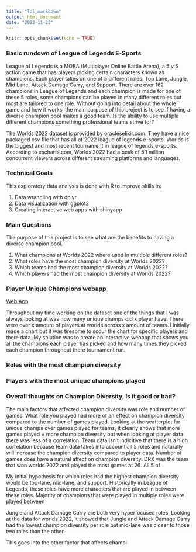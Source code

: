 ```yaml
---
title: "lol_markdown"
output: html_document
date: "2022-11-23"
---
```


```r
knitr::opts_chunk$set(echo = TRUE)
```
### Basic rundown of League of Legends E-Sports

League of Legends is a MOBA (Multiplayer Online Battle Arena), a 5 v 5 action game that has players picking certain characters known as champions. Each player takes on one of 5 different roles: Top Lane, Jungle, Mid Lane, Attack Damage Carry, and Support. There are over 162 champions in League of Legends and each champion is made for one of these 5 roles, some champions can be played in many different roles but most are tailored to one role. Without going into detail about the whole game and how it works, the main purpose of this project is to see if having a diverse champion pool makes a good team. Is the ability to use multiple different champions something professional teams strive for? 

The Worlds 2022 dataset is provided by [oracleselixir.com](http://oracleselixir.com). They have a nice packaged csv file that has all of 2022 league of legends e-sports. Worlds is the biggest and most recent tournament in league of legends e-sports. According to escharts.com, Worlds 2022 had a peak of 5.1 million concurrent viewers across different streaming platforms and languages.


### Technical Goals

This exploratory data analysis is done with R to improve skills in:

1. Data wrangling with dplyr
2. Data visualization with ggplot2 
3. Creating interactive web apps with shinyapp

### Main Questions

The purpose of this project is to see what are the benefits to having a diverse champion pool.

1. What champions at Worlds 2022 where used in multiple different roles?
2. What roles have the most champion diversity at Worlds 2022? 
3. Which teams had the most champion diversity at Worlds 2022? 
4. Which players had the most champion diversity at Worlds 2022? 

### Player Unique Champions webapp
[Web App](https://yunghiro.shinyapps.io/lol_2022/)

Throughout my time working on the dataset one of the things that I was always looking at was how many unique champs did x player have. There were over x amount of players at worlds across x amount of teams. I initially made a chart but it was tiresome to scour the chart for specific players and there data. My solution was to create an interactive webapp that shows you all the champions each player has picked and how many times they picked each champion throughout there tournament run. 


### Roles with the most champion diversity
### Players with the most unique champions played 

### Overall thoughts on Champion Diversity, Is it good or bad?

The main factors that affected champion diversity was role and number of games. What role you played had more of an effect on champion diversity compared to the number of games played. Looking at the scatterplot for unique champs over games played for teams, it clearly shows that more games played = more champion diversity but when looking at player data there was less of a correlation. Team data isn't indicitive that there is a high correlation because team data takes into account all 5 roles and naturally will increase the champion diversity compared to player data. Number of games does have a natural affect on champion diversity. DRX was the team that won worlds 2022 and played the most games at 26. All 5 of 

My initial hypothesis for which roles had the highest champion diversity would be top-lane, mid-lane, and support. Historically in League of Legends, these roles have more characters that are played in between these roles. Majority of champions that were played in multiple roles were played between 

Jungle and Attack Damage Carry are both very hyperfocused roles. Looking at the data for worlds 2022, it showed that Jungle and Attack Damage Carry had the lowest champion diversity per role but mid-lane was closer to those two roles than the other. 

This goes into the other factor that affects champi

